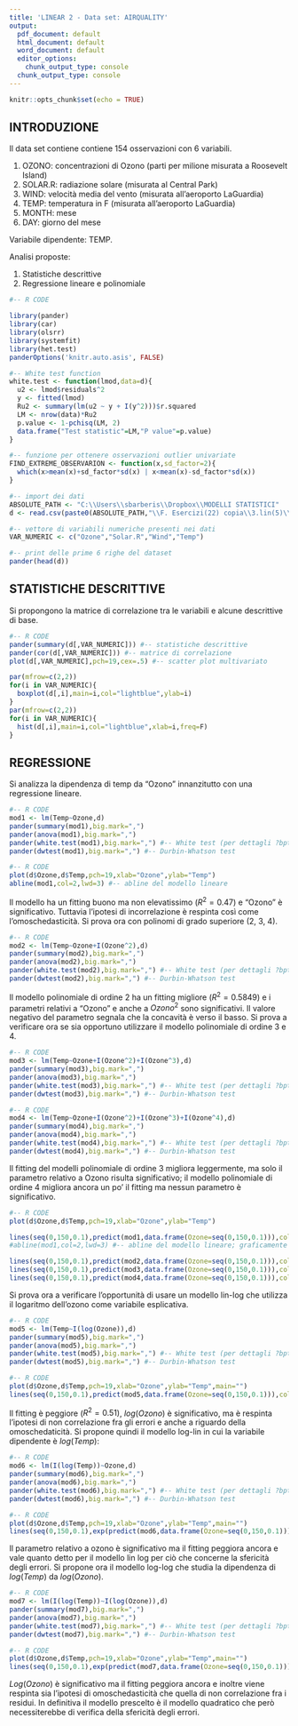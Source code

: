 ---
title: 'LINEAR 2 - Data set: AIRQUALITY'
output:
  pdf_document: default
  html_document: default
  word_document: default
  editor_options:
    chunk_output_type: console
  chunk_output_type: console
---

```{r setup, include=FALSE}
knitr::opts_chunk$set(echo = TRUE)
```

## INTRODUZIONE

Il data set contiene contiene 154 osservazioni con 6 variabili.

1. OZONO: concentrazioni di Ozono (parti per milione misurata a Roosevelt Island)
2. SOLAR.R: radiazione solare (misurata al Central Park)
3. WIND: velocità media del vento (misurata all'aeroporto LaGuardia)
4. TEMP: temperatura in F (misurata all'aeroporto LaGuardia)
5. MONTH: mese
6. DAY: giorno del mese

Variabile dipendente: TEMP.

Analisi proposte:

1. Statistiche descrittive
2. Regressione lineare e polinomiale

> >

```{r,eval=TRUE,echo=T,warning=FALSE,message=F,results="asis"}
#-- R CODE

library(pander)
library(car)
library(olsrr)
library(systemfit)
library(het.test)
panderOptions('knitr.auto.asis', FALSE)

#-- White test function
white.test <- function(lmod,data=d){
  u2 <- lmod$residuals^2
  y <- fitted(lmod)
  Ru2 <- summary(lm(u2 ~ y + I(y^2)))$r.squared
  LM <- nrow(data)*Ru2
  p.value <- 1-pchisq(LM, 2)
  data.frame("Test statistic"=LM,"P value"=p.value)
}

#-- funzione per ottenere osservazioni outlier univariate
FIND_EXTREME_OBSERVARION <- function(x,sd_factor=2){
  which(x>mean(x)+sd_factor*sd(x) | x<mean(x)-sd_factor*sd(x))  
}

#-- import dei dati
ABSOLUTE_PATH <- "C:\\Users\\sbarberis\\Dropbox\\MODELLI STATISTICI"
d <- read.csv(paste0(ABSOLUTE_PATH,"\\F. Esercizi(22) copia\\3.lin(5)\\2.linear\\airquality.txt"),sep=" ")

#-- vettore di variabili numeriche presenti nei dati
VAR_NUMERIC <- c("Ozone","Solar.R","Wind","Temp")

#-- print delle prime 6 righe del dataset
pander(head(d))
```


> >

## STATISTICHE DESCRITTIVE

Si propongono la matrice di correlazione tra le variabili e alcune descrittive di base.

> >

```{r,fig.width=6,echo=T,message=FALSE,results="asis"}
#-- R CODE
pander(summary(d[,VAR_NUMERIC])) #-- statistiche descrittive
pander(cor(d[,VAR_NUMERIC])) #-- matrice di correlazione
plot(d[,VAR_NUMERIC],pch=19,cex=.5) #-- scatter plot multivariato

par(mfrow=c(2,2))
for(i in VAR_NUMERIC){
  boxplot(d[,i],main=i,col="lightblue",ylab=i)
}
par(mfrow=c(2,2))
for(i in VAR_NUMERIC){
  hist(d[,i],main=i,col="lightblue",xlab=i,freq=F)
}

```

## REGRESSIONE

Si analizza la dipendenza di temp da "Ozono" innanzitutto con una regressione lineare.

> >

```{r,fig.width=6,echo=T,message=FALSE,results="asis"}
#-- R CODE
mod1 <- lm(Temp~Ozone,d) 
pander(summary(mod1),big.mark=",")
pander(anova(mod1),big.mark=",")
pander(white.test(mod1),big.mark=",") #-- White test (per dettagli ?bptest)
pander(dwtest(mod1),big.mark=",") #-- Durbin-Whatson test
```
> >

```{r,fig.width=6,echo=T,message=FALSE,results="asis",warning =FALSE}
#-- R CODE
plot(d$Ozone,d$Temp,pch=19,xlab="Ozone",ylab="Temp")
abline(mod1,col=2,lwd=3) #-- abline del modello lineare
```

Il modello ha un fitting buono ma non elevatissimo ($R^2=0.47$) e "Ozono" è significativo. Tuttavia l’ipotesi di incorrelazione è respinta così come l’omoschedasticità. Si prova ora con polinomi di grado superiore (2, 3, 4).

> >

```{r,fig.width=6,echo=T,message=FALSE,results="asis"}
#-- R CODE
mod2 <- lm(Temp~Ozone+I(Ozone^2),d) 
pander(summary(mod2),big.mark=",")
pander(anova(mod2),big.mark=",")
pander(white.test(mod2),big.mark=",") #-- White test (per dettagli ?bptest)
pander(dwtest(mod2),big.mark=",") #-- Durbin-Whatson test
```

Il modello polinomiale di ordine 2 ha un fitting migliore ($R^2=0.5849$) e i parametri relativi a "Ozono" e anche a $Ozono^2$ sono significativi. Il valore negativo del parametro segnala che la concavità è verso il basso.
Si prova a verificare ora se sia opportuno utilizzare il modello polinomiale di ordine 3 e 4.

> >

```{r,fig.width=6,echo=T,message=FALSE,results="asis"}
#-- R CODE
mod3 <- lm(Temp~Ozone+I(Ozone^2)+I(Ozone^3),d) 
pander(summary(mod3),big.mark=",")
pander(anova(mod3),big.mark=",")
pander(white.test(mod3),big.mark=",") #-- White test (per dettagli ?bptest)
pander(dwtest(mod3),big.mark=",") #-- Durbin-Whatson test
```
> >

```{r,fig.width=6,echo=T,message=FALSE,results="asis"}
#-- R CODE
mod4 <- lm(Temp~Ozone+I(Ozone^2)+I(Ozone^3)+I(Ozone^4),d) 
pander(summary(mod4),big.mark=",")
pander(anova(mod4),big.mark=",")
pander(white.test(mod4),big.mark=",") #-- White test (per dettagli ?bptest)
pander(dwtest(mod4),big.mark=",") #-- Durbin-Whatson test
```

Il fitting del modelli polinomiale di ordine 3 migliora leggermente, ma solo il parametro relativo a Ozono risulta significativo; il  modello polinomiale di ordine 4 migliora ancora un po’ il fitting ma nessun parametro è significativo.

> >

```{r,fig.width=6,echo=T,message=FALSE,results="asis",warning =FALSE}
#-- R CODE
plot(d$Ozone,d$Temp,pch=19,xlab="Ozone",ylab="Temp")

lines(seq(0,150,0.1),predict(mod1,data.frame(Ozone=seq(0,150,0.1))),col=2,lwd=2)
#abline(mod1,col=2,lwd=3) #-- abline del modello lineare; graficamente è la stessa cosa della riga sopra

lines(seq(0,150,0.1),predict(mod2,data.frame(Ozone=seq(0,150,0.1))),col=2,lwd=2)
lines(seq(0,150,0.1),predict(mod3,data.frame(Ozone=seq(0,150,0.1))),col=3,lwd=2)
lines(seq(0,150,0.1),predict(mod4,data.frame(Ozone=seq(0,150,0.1))),col=4,lwd=2)

```


Si prova ora a verificare l’opportunità di usare un modello lin-log  che utilizza il logaritmo dell’ozono come variabile esplicativa. 

> >

```{r,fig.width=6,echo=T,message=FALSE,results="asis"}
#-- R CODE
mod5 <- lm(Temp~I(log(Ozone)),d) 
pander(summary(mod5),big.mark=",")
pander(anova(mod5),big.mark=",")
pander(white.test(mod5),big.mark=",") #-- White test (per dettagli ?bptest)
pander(dwtest(mod5),big.mark=",") #-- Durbin-Whatson test
```
> >

```{r,fig.width=6,echo=T,message=FALSE,results="asis"}
#-- R CODE
plot(d$Ozone,d$Temp,pch=19,xlab="Ozone",ylab="Temp",main="")
lines(seq(0,150,0.1),predict(mod5,data.frame(Ozone=seq(0,150,0.1))),col="blue",lwd=3)
```

Il fitting è peggiore ($R^2=0.51$), $log(Ozono)$ è significativo, ma è respinta l’ipotesi di non correlazione fra gli errori e anche a riguardo della omoschedaticità. Si propone quindi il modello log-lin in cui la variabile dipendente è $log(Temp)$:

> >

```{r,fig.width=6,echo=T,message=FALSE,results="asis"}
#-- R CODE
mod6 <- lm(I(log(Temp))~Ozone,d)
pander(summary(mod6),big.mark=",")
pander(anova(mod6),big.mark=",")
pander(white.test(mod6),big.mark=",") #-- White test (per dettagli ?bptest)
pander(dwtest(mod6),big.mark=",") #-- Durbin-Whatson test
```
> >

```{r,fig.width=6,echo=T,message=FALSE,results="asis"}
#-- R CODE
plot(d$Ozone,d$Temp,pch=19,xlab="Ozone",ylab="Temp",main="")
lines(seq(0,150,0.1),exp(predict(mod6,data.frame(Ozone=seq(0,150,0.1)))),col="blue",lwd=3) #-- notare exp( dei valori previsti )
```

Il parametro relativo a ozono è significativo ma il fitting peggiora ancora e vale quanto detto per il modello lin log per ciò che concerne la sfericità degli errori. Si propone ora il modello log-log che studia la dipendenza di $log(Temp)$ da $log(Ozono)$.

> >

```{r,fig.width=6,echo=T,message=FALSE,results="asis"}
#-- R CODE
mod7 <- lm(I(log(Temp))~I(log(Ozone)),d)
pander(summary(mod7),big.mark=",")
pander(anova(mod7),big.mark=",")
pander(white.test(mod7),big.mark=",") #-- White test (per dettagli ?bptest)
pander(dwtest(mod7),big.mark=",") #-- Durbin-Whatson test
```

> >

```{r,fig.width=6,echo=T,message=FALSE,results="asis"}
#-- R CODE
plot(d$Ozone,d$Temp,pch=19,xlab="Ozone",ylab="Temp",main="")
lines(seq(0,150,0.1),exp(predict(mod7,data.frame(Ozone=seq(0,150,0.1)))),col="blue",lwd=3) #-- notare exp( dei valori previsti )
```

$Log(Ozono)$ è significativo ma il fitting peggiora ancora e inoltre viene respinta sia l’ipotesi di omoschedasticità che quella di non correlazione fra i residui. In definitiva il modello prescelto è il modello quadratico che però necessiterebbe di verifica della sfericità degli errori.




> >